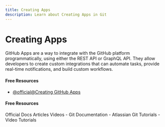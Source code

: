 ```yaml
---
title: Creating Apps
description: Learn about Creating Apps in Git
---
```


# Creating Apps

GitHub Apps are a way to integrate with the GitHub platform programmatically, using either the REST API or GraphQL API. They allow developers to create custom integrations that can automate tasks, provide real-time notifications, and build custom workflows.

#### Free Resources

- [@official@Creating GitHub Apps](https://docs.github.com/en/apps/creating-github-apps)

#### Free Resources

<Tabs defaultValue="official">
<TabsList>
<TabsTrigger value="official">Official Docs</TabsTrigger>
<TabsTrigger value="article">Articles</TabsTrigger>
<TabsTrigger value="video">Videos</TabsTrigger>
</TabsList>

<TabsContent value="official">
- <Link href="https://git-scm.com/docs">Git Documentation</Link>
</TabsContent>
<TabsContent value="article">
- <Link href="https://www.atlassian.com/git/tutorials">Atlassian Git Tutorials</Link>
</TabsContent>
<TabsContent value="video">
- <Link href="https://www.youtube.com/results?search_query=git+creating-apps+tutorial">Video Tutorials</Link>
</TabsContent>
</Tabs>

<Outlet path="5-github/basics/creating-apps" />
